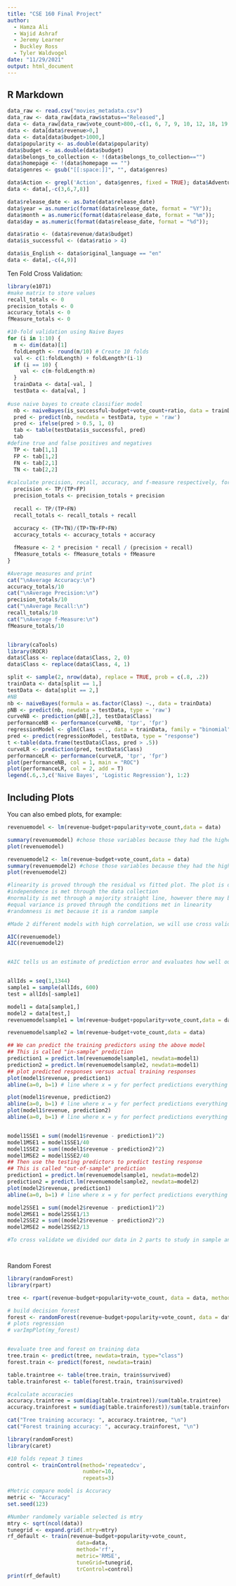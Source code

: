 ```yaml
---
title: "CSE 160 Final Project"
author:
  - Hamza Ali
  - Wajid Ashraf
  - Jeremy Learner
  - Buckley Ross
  - Tyler Waldvogel
date: "11/29/2021"
output: html_document
---
```



## R Markdown

```r
data_raw <- read.csv("movies_metadata.csv")
data_raw <- data_raw[data_raw$status=="Released",]
data <- data_raw[data_raw$vote_count>800,-c(1, 6, 7, 9, 10, 12, 18, 19, 20, 22)]
data <- data[data$revenue>0,]
data <- data[data$budget>1000,]
data$popularity <- as.double(data$popularity)
data$budget <- as.double(data$budget)
data$belongs_to_collection <- !(data$belongs_to_collection=="")
data$homepage <- !(data$homepage == "")
data$genres <- gsub("[[:space:]]", "", data$genres)

data$Action <- grepl('Action', data$genres, fixed = TRUE); data$Adventure <- grepl('Adventure', data$genres, fixed = TRUE); data$Animation <- grepl('Animation', data$genres, fixed = TRUE); data$Comedy <- grepl('Comedy', data$genres, fixed = TRUE); data$Crime <- grepl('Crime', data$genres, fixed = TRUE); data$Drama <- grepl('Drama', data$genres, fixed = TRUE); data$Family <- grepl('Family', data$genres, fixed = TRUE); data$Fantasy <- grepl('Fantasy', data$genres, fixed = TRUE); data$History <- grepl('History', data$genres, fixed = TRUE); data$Horror <- grepl('Horror', data$genres, fixed = TRUE); data$Music <- grepl('Music', data$genres, fixed = TRUE); data$Mystery <- grepl('Mystery', data$genres, fixed = TRUE); data$Romance <- grepl('Romance', data$genres, fixed = TRUE); data$Science_Fiction <- grepl('ScienceFiction', data$genres, fixed = TRUE); data$Thriller <- grepl('Thriller', data$genres, fixed = TRUE); data$War <- grepl('War', data$genres, fixed = TRUE); data$Western <- grepl('Western', data$genres, fixed = TRUE);
data <- data[,-c(3,6,7,8)]

data$release_date <- as.Date(data$release_date)
data$year = as.numeric(format(data$release_date, format = "%Y"));
data$month = as.numeric(format(data$release_date, format = "%m"));
data$day = as.numeric(format(data$release_date, format = "%d"));

data$ratio <- (data$revenue/data$budget)
data$is_successful <- (data$ratio > 4)

data$is_English <- data$original_language == "en"
data <- data[,-c(4,9)]
```
Ten Fold Cross Validation:
```r
library(e1071)
#make matrix to store values
recall_totals <- 0
precision_totals <- 0
accuracy_totals <- 0
fMeasure_totals <- 0

#10-fold validation using Naive Bayes
for (i in 1:10) {
  m <- dim(data)[1]
  foldLength <- round(m/10) # Create 10 folds
  val <- c(1:foldLength) + foldLength*(i-1)
  if (i == 10) {
    val <- c(m-foldLength:m)
  }
  trainData <- data[-val, ]
  testData <- data[val, ]
    
#use naive bayes to create classifier model
  nb <- naiveBayes(is_successful~budget+vote_count+ratio, data = trainData)
  pred <- predict(nb, newdata = testData, type = 'raw')
  pred <- ifelse(pred > 0.5, 1, 0)
  tab <- table(testData$is_successful, pred)
  tab
#define true and false positives and negatives
  TP <- tab[1,1]
  FP <- tab[1,2]
  FN <- tab[2,1]
  TN <- tab[2,2]
    
#calculate precision, recall, accuracy, and f-measure respectively, for the fold
  precision <- TP/(TP+FP)
  precision_totals <- precision_totals + precision
    
  recall <- TP/(TP+FN)
  recall_totals <- recall_totals + recall
   
  accuracy <- (TP+TN)/(TP+TN+FP+FN)
  accuracy_totals <- accuracy_totals + accuracy

  fMeasure <- 2 * precision * recall / (precision + recall)
  fMeasure_totals <- fMeasure_totals + fMeasure
}

#Average measures and print
cat("\nAverage Accuracy:\n")
accuracy_totals/10
cat("\nAverage Precision:\n")
precision_totals/10
cat("\nAverage Recall:\n")
recall_totals/10
cat("\nAverage f-Measure:\n")
fMeasure_totals/10



```

```r
library(caTools)
library(ROCR)
data$Class <- replace(data$Class, 2, 0)
data$Class <- replace(data$Class, 4, 1)

split <- sample(2, nrow(data), replace = TRUE, prob = c(.8, .2))
trainData <- data[split == 1,]
testData <- data[split == 2,]
#NB
nb <- naiveBayes(formula = as.factor(Class) ~., data = trainData)
pNB <- predict(nb, newdata = testData, type = 'raw')
curveNB <- prediction(pNB[,2], testData$Class)
performanceNB <- performance(curveNB, 'tpr', 'fpr')
regressionModel <- glm(Class ~ ., data = trainData, family = "binomial")
pred <- predict(regressionModel, testData, type = "response")
t <-table(data.frame(testData$Class, pred > .5))
curveLR <- prediction(pred, testData$Class)
performanceLR <- performance(curveLR, 'tpr', 'fpr')
plot(performanceNB, col = 1, main = "ROC")
plot(performanceLR, col = 2, add = T)
legend(.6,.3,c('Naive Bayes', 'Logistic Regression'), 1:2)

```


## Including Plots

You can also embed plots, for example:

```r

revenuemodel <- lm(revenue~budget+popularity+vote_count,data = data)

summary(revenuemodel) #chose those variables because they had the highest r squared
plot(revenuemodel)

revenuemodel2 <- lm(revenue~budget+vote_count,data = data)
summary(revenuemodel2) #chose those variables because they had the highest r squared
plot(revenuemodel2)

#linearity is proved through the residual vs fitted plot. The plot is decently spread and forms a belt around the 0 line. 
#independence is met through the data collection
#normality is met through a majority straight line, however there may be some outliers that can influence a model.
#equal variance is proved through the conditions met in linearity
#randomness is met because it is a random sample

#Made 2 different models with high correlation, we will use cross validation and AIC

AIC(revenuemodel)
AIC(revenuemodel2)


#AIC tells us an estimate of prediction error and evaluates how well our model fits the data. Using aic, we find that the first model is a better model because of the lower aic value


allIds = seq(1,1344) 
sample1 = sample(allIds, 600) 
test = allIds[-sample1] 

model1 = data[sample1,] 
model2 = data[test,] 
revenuemodelsample1 = lm(revenue~budget+popularity+vote_count,data = data)

revenuemodelsample2 = lm(revenue~budget+vote_count,data = data)

## We can predict the training predictors using the above model
## This is called "in-sample" prediction
prediction1 = predict.lm(revenuemodelsample1, newdata=model1)
prediction2 = predict.lm(revenuemodelsample2, newdata=model1)
## plot predicted responses versus actual training responses
plot(model1$revenue, prediction1)
abline(a=0, b=1) # line where x = y for perfect predictions everything would lie on this line

plot(model1$revenue, prediction2)
abline(a=0, b=1) # line where x = y for perfect predictions everything would lie on this line
plot(model1$revenue, prediction2)
abline(a=0, b=1) # line where x = y for perfect predictions everything would lie on this line


model1SSE1 = sum((model1$revenue - prediction1)^2)
model1MSE1 = model1SSE1/40
model1SSE2 = sum((model1$revenue - prediction2)^2)
model1MSE2 = model1SSE2/40
## Then use the testing predictors to predict testing response
## This is called "out-of-sample" prediction
prediction1 = predict.lm(revenuemodelsample1, newdata=model2)
prediction2 = predict.lm(revenuemodelsample2, newdata=model2)
plot(model2$revenue, prediction1)
abline(a=0, b=1) # line where x = y for perfect predictions everything would lie on this line

model2SSE1 = sum((model2$revenue - prediction1)^2)
model2MSE1 = model2SSE1/13
model2SSE2 = sum((model2$revenue - prediction2)^2)
model2MSE2 = model2SSE2/13

#To cross validate we divided our data in 2 parts to study in sample and out of sample behavior with the model we felt was best. Our model was a good predictor for the in sample and out of sample data. We can tell through the revenue and prediction plot. Our data aligns fairly strong with the line of best fit. 




```
Random Forest
```r
library(randomForest)
library(rpart)

tree <- rpart(revenue~budget+popularity+vote_count, data = data, method = "class")

# build decision forest
forest <- randomForest(revenue~budget+popularity+vote_count, data = data, importance = TRUE, ntree = 1000, na.action=na.roughfix)
# plots regression
# varImpPlot(my_forest)


#evaluate tree and forest on training data
tree.train <- predict(tree, newdata=train, type="class")
forest.train <- predict(forest, newdata=train)

table.traintree <- table(tree.train, train$survived)
table.trainforest <- table(forest.train, train$survived)

#calculate accuracies
accuracy.traintree = sum(diag(table.traintree))/sum(table.traintree) 
accuracy.trainforest = sum(diag(table.trainforest))/sum(table.trainforest) 

cat("Tree training accuracy: ", accuracy.traintree, "\n")
cat("Forest training accuracy: ", accuracy.trainforest, "\n")
```

```r
library(randomForest)
library(caret)
```
```r
#10 folds repeat 3 times
control <- trainControl(method='repeatedcv', 
                        number=10, 
                        repeats=3)

#Metric compare model is Accuracy
metric <- "Accuracy"
set.seed(123)

#Number randomely variable selected is mtry
mtry <- sqrt(ncol(data))
tunegrid <- expand.grid(.mtry=mtry)
rf_default <- train(revenue~budget+popularity+vote_count, 
                      data=data, 
                      method='rf', 
                      metric='RMSE', 
                      tuneGrid=tunegrid, 
                      trControl=control)
print(rf_default)
```